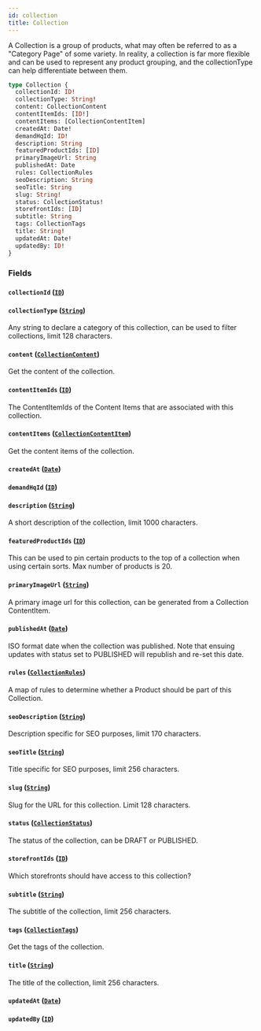 ```yaml
---
id: collection
title: Collection
---
```



A Collection is a group of products, what may often be referred to as a "Category Page" of some variety.
In reality, a collection is far more flexible and can be used to represent any
product grouping, and the collectionType can help differentiate between them.


```graphql
type Collection {
  collectionId: ID!
  collectionType: String!
  content: CollectionContent
  contentItemIds: [ID!]
  contentItems: [CollectionContentItem]
  createdAt: Date!
  demandHqId: ID!
  description: String
  featuredProductIds: [ID]
  primaryImageUrl: String
  publishedAt: Date
  rules: CollectionRules
  seoDescription: String
  seoTitle: String
  slug: String!
  status: CollectionStatus!
  storefrontIds: [ID]
  subtitle: String
  tags: CollectionTags
  title: String!
  updatedAt: Date!
  updatedBy: ID!
}
```


### Fields

#### `collectionId` ([`ID`](/developers/demandhq-apis/demand-api/graphql/reference/scalars/id))




#### `collectionType` ([`String`](/developers/demandhq-apis/demand-api/graphql/reference/scalars/string))

Any string to declare a category of this collection, can be used to filter collections, limit 128 characters.


#### `content` ([`CollectionContent`](/developers/demandhq-apis/demand-api/graphql/reference/objects/collection-content))

Get the content of the collection.


#### `contentItemIds` ([`ID`](/developers/demandhq-apis/demand-api/graphql/reference/scalars/id))

The ContentItemIds of the Content Items that are associated with this collection.


#### `contentItems` ([`CollectionContentItem`](/developers/demandhq-apis/demand-api/graphql/reference/objects/collection-content-item))

Get the content items of the collection.


#### `createdAt` ([`Date`](/developers/demandhq-apis/demand-api/graphql/reference/scalars/date))




#### `demandHqId` ([`ID`](/developers/demandhq-apis/demand-api/graphql/reference/scalars/id))




#### `description` ([`String`](/developers/demandhq-apis/demand-api/graphql/reference/scalars/string))

A short description of the collection, limit 1000 characters.


#### `featuredProductIds` ([`ID`](/developers/demandhq-apis/demand-api/graphql/reference/scalars/id))

This can be used to pin certain products to the top of a collection when using certain sorts.
Max number of products is 20.


#### `primaryImageUrl` ([`String`](/developers/demandhq-apis/demand-api/graphql/reference/scalars/string))

A primary image url for this collection, can be generated from a Collection ContentItem.


#### `publishedAt` ([`Date`](/developers/demandhq-apis/demand-api/graphql/reference/scalars/date))

ISO format date when the collection was published. Note that ensuing updates
with status set to PUBLISHED will republish and re-set this date.


#### `rules` ([`CollectionRules`](/developers/demandhq-apis/demand-api/graphql/reference/objects/collection-rules))

A map of rules to determine whether a Product should be part of this Collection.


#### `seoDescription` ([`String`](/developers/demandhq-apis/demand-api/graphql/reference/scalars/string))

Description specific for SEO purposes, limit 170 characters.


#### `seoTitle` ([`String`](/developers/demandhq-apis/demand-api/graphql/reference/scalars/string))

Title specific for SEO purposes, limit 256 characters.


#### `slug` ([`String`](/developers/demandhq-apis/demand-api/graphql/reference/scalars/string))

Slug for the URL for this collection. Limit 128 characters.


#### `status` ([`CollectionStatus`](/developers/demandhq-apis/demand-api/graphql/reference/enums/collection-status))

The status of the collection, can be DRAFT or PUBLISHED.


#### `storefrontIds` ([`ID`](/developers/demandhq-apis/demand-api/graphql/reference/scalars/id))

Which storefronts should have access to this collection?


#### `subtitle` ([`String`](/developers/demandhq-apis/demand-api/graphql/reference/scalars/string))

The subtitle of the collection, limit 256 characters.


#### `tags` ([`CollectionTags`](/developers/demandhq-apis/demand-api/graphql/reference/objects/collection-tags))

Get the tags of the collection.


#### `title` ([`String`](/developers/demandhq-apis/demand-api/graphql/reference/scalars/string))

The title of the collection, limit 256 characters.


#### `updatedAt` ([`Date`](/developers/demandhq-apis/demand-api/graphql/reference/scalars/date))




#### `updatedBy` ([`ID`](/developers/demandhq-apis/demand-api/graphql/reference/scalars/id))






